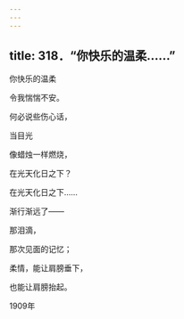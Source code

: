 ```yaml
---
---
---
```

title: 318．“你快乐的温柔……”
---




你快乐的温柔

令我惴惴不安。

何必说些伤心话，

当目光

像蜡烛一样燃烧，

在光天化日之下？

在光天化日之下……

渐行渐远了——

那泪滴，

那次见面的记忆；

柔情，能让肩膀垂下，

也能让肩膀抬起。

1909年